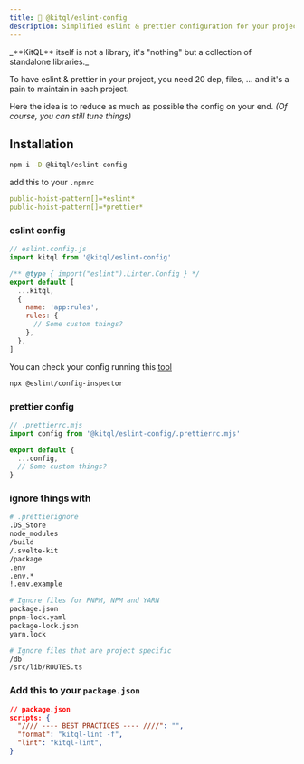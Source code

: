 ```yaml
---
title: 💄 @kitql/eslint-config
description: Simplified eslint & prettier configuration for your projects
---
```



<Aside type="tip">
  _**KitQL** itself is not a library, it's "nothing" but a collection of standalone libraries._
</Aside>

To have eslint & prettier in your project, you need 20 dep, files, ... and it's a pain to maintain
in each project.

Here the idea is to reduce as much as possible the config on your end. _(Of course, you can still
tune things)_

## Installation

```sh
npm i -D @kitql/eslint-config
```

add this to your `.npmrc`

```yml
public-hoist-pattern[]=*eslint*
public-hoist-pattern[]=*prettier*
```

### eslint config

```js
// eslint.config.js
import kitql from '@kitql/eslint-config'

/** @type { import("eslint").Linter.Config } */
export default [
  ...kitql,
  {
    name: 'app:rules',
    rules: {
      // Some custom things?
    },
  },
]
```

You can check your config running this [tool](https://github.com/eslint/config-inspector)

```bash
npx @eslint/config-inspector
```

### prettier config

```js
// .prettierrc.mjs
import config from '@kitql/eslint-config/.prettierrc.mjs'

export default {
  ...config,
  // Some custom things?
}
```

### ignore things with

```bash
# .prettierignore
.DS_Store
node_modules
/build
/.svelte-kit
/package
.env
.env.*
!.env.example

# Ignore files for PNPM, NPM and YARN
package.json
pnpm-lock.yaml
package-lock.json
yarn.lock

# Ignore files that are project specific
/db
/src/lib/ROUTES.ts
```

### Add this to your `package.json`

```json
// package.json
scripts: {
  "//// ---- BEST PRACTICES ---- ////": "",
  "format": "kitql-lint -f",
  "lint": "kitql-lint",
}
```
